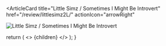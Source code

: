 <ArticleCard
  title="Little Simz / Sometimes I Might Be Introvert"
  href="/review/littlesimz2L/"
  actionIcon="arrowRight"
>

![Little Simz / Sometimes I Might Be Introvert](../../images/cd/littlesimz2L.jpg)

</ArticleCard>

  return (
    <>
      {children}
    </>
  );
}